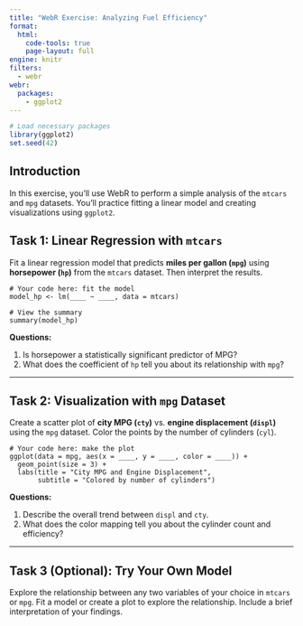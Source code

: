 ```yaml
---
title: "WebR Exercise: Analyzing Fuel Efficiency"
format: 
  html:
    code-tools: true
    page-layout: full
engine: knitr
filters:
  - webr
webr:
  packages:
    - ggplot2
---
```


```r
# Load necessary packages
library(ggplot2)
set.seed(42)
```

## Introduction

In this exercise, you'll use WebR to perform a simple analysis of the `mtcars` and `mpg` datasets. You'll practice fitting a linear model and creating visualizations using `ggplot2`.

## Task 1: Linear Regression with `mtcars`

Fit a linear regression model that predicts **miles per gallon (`mpg`)** using **horsepower (`hp`)** from the `mtcars` dataset. Then interpret the results.

```webr-r
# Your code here: fit the model
model_hp <- lm(____ ~ ____, data = mtcars)

# View the summary
summary(model_hp)
```

**Questions:**

1. Is horsepower a statistically significant predictor of MPG?
2. What does the coefficient of `hp` tell you about its relationship with `mpg`?

---

## Task 2: Visualization with `mpg` Dataset

Create a scatter plot of **city MPG (`cty`)** vs. **engine displacement (`displ`)** using the `mpg` dataset. Color the points by the number of cylinders (`cyl`).

```webr-r
# Your code here: make the plot
ggplot(data = mpg, aes(x = ____, y = ____, color = ____)) +
  geom_point(size = 3) +
  labs(title = "City MPG and Engine Displacement",
       subtitle = "Colored by number of cylinders")
```

**Questions:**

1. Describe the overall trend between `displ` and `cty`.
2. What does the color mapping tell you about the cylinder count and efficiency?

---

## Task 3 (Optional): Try Your Own Model

Explore the relationship between any two variables of your choice in `mtcars` or `mpg`. Fit a model or create a plot to explore the relationship. Include a brief interpretation of your findings.



